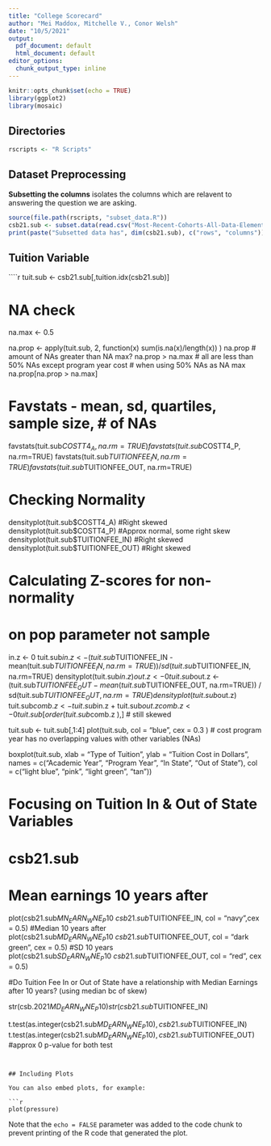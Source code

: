 ```yaml
---
title: "College Scorecard"
author: "Mei Maddox, Mitchelle V., Conor Welsh"
date: "10/5/2021"
output:
  pdf_document: default
  html_document: default
editor_options: 
  chunk_output_type: inline
---
```


```r
knitr::opts_chunk$set(echo = TRUE)
library(ggplot2)
library(mosaic)
```

## Directories

```r
rscripts <- "R Scripts"
```

## Dataset Preprocessing

**Subsetting the columns** isolates the columns which are relavent to answering the question we are asking.

```r
source(file.path(rscripts, "subset_data.R"))
csb21.sub <- subset.data(read.csv("Most-Recent-Cohorts-All-Data-Elements.csv", na.strings = c("NA", "PrivacySuppressed", "NULL")), seed=1234)
print(paste("Subsetted data has", dim(csb21.sub), c("rows", "columns")))
```

## Tuition Variable

````r
tuit.sub <- csb21.sub[,tuition.idx(csb21.sub)]

# NA check
  na.max <- 0.5
  
  na.prop <- apply(tuit.sub, 2, function(x) sum(is.na(x)/length(x)) )
  na.prop
  # amount of NAs greater than NA max?
  na.prop > na.max
  # all are less than 50% NAs except program year cost   # when using 50% NAs as NA max
  na.prop[na.prop > na.max]
  
# Favstats - mean, sd, quartiles, sample size, # of NAs
favstats(tuit.sub$COSTT4_A, na.rm=TRUE)
favstats(tuit.sub$COSTT4_P, na.rm=TRUE)
favstats(tuit.sub$TUITIONFEE_IN, na.rm=TRUE)
favstats(tuit.sub$TUITIONFEE_OUT, na.rm=TRUE)

# Checking Normality

densityplot(tuit.sub$COSTT4_A) #Right skewed
densityplot(tuit.sub$COSTT4_P) #Approx normal, some right skew
densityplot(tuit.sub$TUITIONFEE_IN) #Right skewed
densityplot(tuit.sub$TUITIONFEE_OUT) #Right skewed

# Calculating Z-scores for non-normality
# on pop parameter not sample

in.z <- 0
tuit.sub$in.z <- (tuit.sub$TUITIONFEE_IN - mean(tuit.sub$TUITIONFEE_IN, na.rm=TRUE)) / sd(tuit.sub$TUITIONFEE_IN, na.rm=TRUE)
densityplot(tuit.sub$in.z)
out.z <- 0
tuit.sub$out.z <- (tuit.sub$TUITIONFEE_OUT - mean(tuit.sub$TUITIONFEE_OUT, na.rm=TRUE)) / sd(tuit.sub$TUITIONFEE_OUT, na.rm=TRUE)
densityplot(tuit.sub$out.z)
tuit.sub$comb.z <- tuit.sub$in.z + tuit.sub$out.z
comb.z <- 0
tuit.sub[order(tuit.sub$comb.z ),]
# still skewed


tuit.sub <- tuit.sub[,1:4]
plot(tuit.sub, col = "blue", cex = 0.3 )
# cost program year has no overlapping values with other variables (NAs)

boxplot(tuit.sub, xlab = "Type of Tuition", ylab = "Tuition Cost in Dollars", names = c("Academic Year", "Program Year", "In State", "Out of State"), col = c("light blue", "pink ", "light green", "tan"))

# Focusing on Tuition In & Out of State Variables
# csb21.sub
# Mean earnings 10 years after
plot(csb21.sub$MN_EARN_WNE_P10 ~ csb21.sub$TUITIONFEE_IN, col = "navy",cex = 0.5)
#Median 10 years after
plot(csb21.sub$MD_EARN_WNE_P10 ~ csb21.sub$TUITIONFEE_OUT, col = "dark green", cex = 0.5)
#SD 10 years 
plot(csb21.sub$SD_EARN_WNE_P10 ~ csb21.sub$TUITIONFEE_OUT, col = "red", cex = 0.5)

#Do Tuition Fee In or Out of State have a relationship with Median Earnings after 10 years? (using median bc of skew)

str(csb.2021$MD_EARN_WNE_P10)
str(csb21.sub$TUITIONFEE_IN)

t.test(as.integer(csb21.sub$MD_EARN_WNE_P10), csb21.sub$TUITIONFEE_IN)
t.test(as.integer(csb21.sub$MD_EARN_WNE_P10), csb21.sub$TUITIONFEE_OUT)
#approx 0 p-value for both test
```


## Including Plots

You can also embed plots, for example:

```r

plot(pressure)
```

Note that the `echo = FALSE` parameter was added to the code chunk to prevent printing of the R code that generated the plot.
